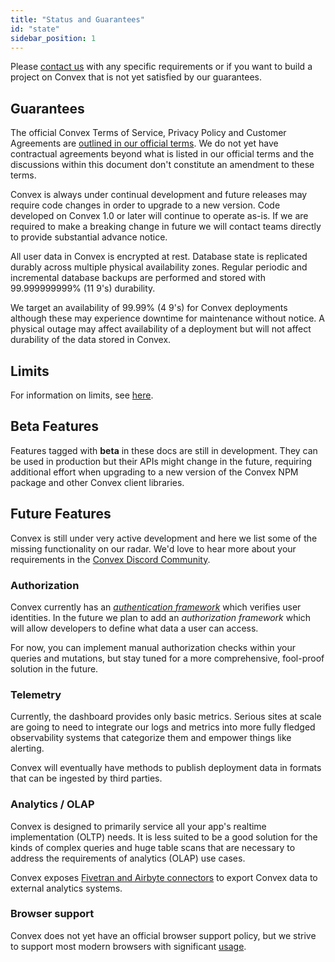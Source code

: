 ```yaml
---
title: "Status and Guarantees"
id: "state"
sidebar_position: 1
---
```


Please [contact us](mailto:support@convex.dev) with any specific requirements or
if you want to build a project on Convex that is not yet satisfied by our
guarantees.

## Guarantees

The official Convex Terms of Service, Privacy Policy and Customer Agreements are
[outlined in our official terms](https://www.convex.dev/legal/tos). We do not
yet have contractual agreements beyond what is listed in our official terms and
the discussions within this document don't constitute an amendment to these
terms.

Convex is always under continual development and future releases may require
code changes in order to upgrade to a new version. Code developed on Convex 1.0
or later will continue to operate as-is. If we are required to make a breaking
change in future we will contact teams directly to provide substantial advance
notice.

All user data in Convex is encrypted at rest. Database state is replicated
durably across multiple physical availability zones. Regular periodic and
incremental database backups are performed and stored with 99.999999999% (11
9's) durability.

We target an availability of 99.99% (4 9's) for Convex deployments although
these may experience downtime for maintenance without notice. A physical outage
may affect availability of a deployment but will not affect durability of the
data stored in Convex.

## Limits

For information on limits, see [here](/docs/production/state/limits.mdx).

## Beta Features

Features tagged with **beta** in these docs are still in development. They can
be used in production but their APIs might change in the future, requiring
additional effort when upgrading to a new version of the Convex NPM package and
other Convex client libraries.

## Future Features

Convex is still under very active development and here we list some of the
missing functionality on our radar. We'd love to hear more about your
requirements in the [Convex Discord Community](https://convex.dev/community).

### Authorization

Convex currently has an [_authentication framework_](/docs/auth.mdx) which
verifies user identities. In the future we plan to add an _authorization
framework_ which will allow developers to define what data a user can access.

For now, you can implement manual authorization checks within your queries and
mutations, but stay tuned for a more comprehensive, fool-proof solution in the
future.

### Telemetry

Currently, the dashboard provides only basic metrics. Serious sites at scale are
going to need to integrate our logs and metrics into more fully fledged
observability systems that categorize them and empower things like alerting.

Convex will eventually have methods to publish deployment data in formats that
can be ingested by third parties.

### Analytics / OLAP

Convex is designed to primarily service all your app's realtime implementation
(OLTP) needs. It is less suited to be a good solution for the kinds of complex
queries and huge table scans that are necessary to address the requirements of
analytics (OLAP) use cases.

Convex exposes
[Fivetran and Airbyte connectors](/docs/production/integrations/streaming-import-export.md)
to export Convex data to external analytics systems.

### Browser support

Convex does not yet have an official browser support policy, but we strive to
support most modern browsers with significant
[usage](https://caniuse.com/usage-table).
